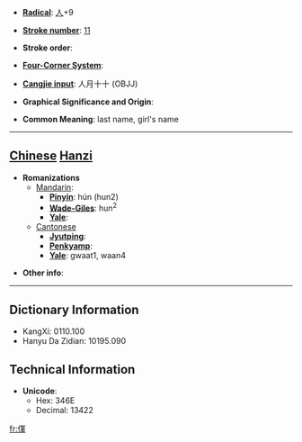 * '''[[Wiktionary:Chinese radical index| Radical]]''': [[Wiktionary:Chinese radical index 人|人]]+9

* '''[[Wiktionary:Chinese total strokes index|Stroke number]]''': [[Wiktionary:Chinese total strokes index 11|11]]

* '''Stroke order''': 

* '''[[Wiktionary:Chinese four corner index|Four-Corner System]]''': 

* '''[[Wiktionary:Chinese Cangjie index|Cangjie input]]''': 人月十十 (OBJJ)

* '''Graphical Significance and Origin''': 

* '''Common Meaning''': last name, girl's name

----

== [[Chinese]] [[Hanzi]] ==

* '''Romanizations'''
** [[Mandarin]]:
*** '''[[Pinyin]]''': hún (hun2)
*** '''[[Wade-Giles]]''': hun<sup>2</sup>
*** '''[[Yale]]''': 
**[[Cantonese]]
***'''[[Jyutping]]''':
***'''[[Penkyamp]]''': 
***'''[[Yale]]''': gwaat1, waan4

* '''Other info''': 

----

== Dictionary Information ==

* KangXi: 0110.100
* Hanyu Da Zidian: 10195.090

== Technical Information ==

* '''Unicode''':
** Hex: 346E
** Decimal: 13422

[[fr:㑮]]